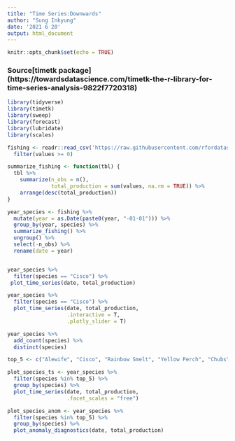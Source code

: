 ```yaml
---
title: "Time Series:Downwards"
author: "Sung Inkyung"
date: '2021 6 20'
output: html_document
---
```


```r
knitr::opts_chunk$set(echo = TRUE)
```
### Source[timetk package] (https://towardsdatascience.com/timetk-the-r-library-for-time-series-analysis-9822f7720318)
```r
library(tidyverse)
library(timetk)
library(sweep)
library(forecast)
library(lubridate)
library(scales)
```


```r
fishing <- readr::read_csv('https://raw.githubusercontent.com/rfordatascience/tidytuesday/master/data/2021/2021-06-08/fishing.csv') %>% 
  filter(values >= 0)
```


```r

summarize_fishing <- function(tbl) {
  tbl %>%
    summarize(n_obs = n(),
              total_production = sum(values, na.rm = TRUE)) %>%
    arrange(desc(total_production))
}

year_species <- fishing %>%
  mutate(year = as.Date(paste0(year, "-01-01"))) %>% 
  group_by(year, species) %>% 
  summarize_fishing() %>% 
  ungroup() %>% 
  select(-n_obs) %>% 
  rename(date = year)


year_species %>% 
  filter(species == "Cisco") %>% 
 plot_time_series(date, total_production)

year_species %>% 
  filter(species == "Cisco") %>% 
  plot_time_series(date, total_production,
                   .interactive = T,
                   .plotly_slider = T)

```
```r
year_species %>% 
  add_count(species) %>% 
  distinct(species)

top_5 <- c("Alewife", "Cisco", "Rainbow Smelt", "Yellow Perch", "Chubs")

plot_species_ts <- year_species %>% 
  filter(species %in% top_5) %>% 
  group_by(species) %>% 
  plot_time_series(date, total_production, 
                   .facet_scales = "free")

plot_species_anom <- year_species %>% 
  filter(species %in% top_5) %>% 
  group_by(species) %>% 
  plot_anomaly_diagnostics(date, total_production)

```
